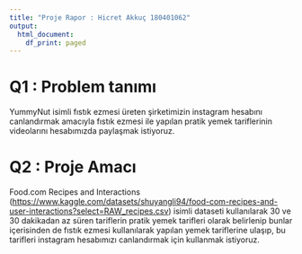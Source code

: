 ```yaml
---
title: "Proje Rapor : Hicret Akkuç 180401062"
output:
  html_document:
    df_print: paged
---
```


# Q1 : Problem tanımı

YummyNut isimli fıstık ezmesi üreten şirketimizin instagram hesabını canlandırmak amacıyla fıstık ezmesi ile yapılan pratik yemek tariflerinin videolarını hesabımızda paylaşmak istiyoruz.

# Q2 : Proje Amacı

Food.com Recipes and Interactions (<https://www.kaggle.com/datasets/shuyangli94/food-com-recipes-and-user-interactions?select=RAW_recipes.csv>) isimli dataseti kullanılarak 30 ve 30 dakikadan az süren tariflerin pratik yemek tarifleri olarak belirlenip bunlar içerisinden de fıstık ezmesi kullanılarak yapılan yemek tariflerine ulaşıp, bu tarifleri instagram hesabımızı canlandırmak için kullanmak istiyoruz.